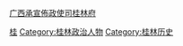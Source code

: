 [[广西承宣佈政使司|广西承宣佈政使司]][[桂林府|桂林府]]
[[Category:明朝知府|桂]]
[[Category:桂林政治人物|Category:桂林政治人物]]
[[Category:桂林历史|Category:桂林历史]]